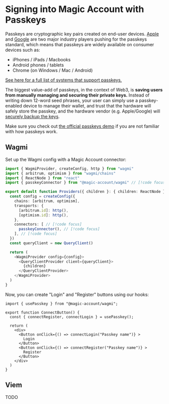 # Signing into Magic Account with Passkeys

Passkeys are cryptographic key pairs created on end-user devices. [Apple](https://developer.apple.com/passkeys) and [Google](https://developers.google.com/identity/passkeys) are two major industry players pushing for the passkeys standard, which means that passkeys are widely available on consumer devices such as:

- iPhones / iPads / Macbooks
- Android phones / tablets
- Chrome (on Windows / Mac / Android)

[See here for a full list of systems that support passkeys.](https://passkeys.dev/device-support/#matrix)

The biggest value-add of passkeys, in the context of Web3, is **saving users from manually managing and securing their private keys.** Instead of writing down 12-word seed phrases, your user can simply use a passkey-enabled device to manage their wallet, and trust that the hardware will safely store the passkey, and the hardware vendor (e.g. Apple/Google) will [securely backup the keys](#how-are-passkeys-sync-ed-and-recovered).

Make sure you check out [the official passkeys demo](https://webauthn.io/) if you are not familiar with how passkeys work.

## Wagmi

Set up the Wagmi config with a Magic Account connector:

```ts
import { WagmiProvider, createConfig, http } from "wagmi"
import { arbitrum, optimism } from "wagmi/chains"
import { ReactNode } from "react"
import { passkeyConnector } from "@magic-account/wagmi" // [!code focus]

export default function Providers({ children }: { children: ReactNode }) {
  const config = createConfig({
    chains: [arbitrum, optimism],
    transports: {
      [arbitrum.id]: http(),
      [optimism.id]: http(),
    },
    connectors: [ // [!code focus]
      passkeyConnector(), // [!code focus]
    ], // [!code focus]
  })
  const queryClient = new QueryClient()

  return (
    <WagmiProvider config={config}>
      <QueryClientProvider client={queryClient}>
        {children}
      </QueryClientProvider>
    </WagmiProvider>
  )
}
```

Now, you can create "Login" and "Register" buttons using our hooks:

```tsx
import { usePasskey } from "@magic-account/wagmi";

export function ConnectButton() {
  const { connectRegister, connectLogin } = usePasskey();

  return (
    <div>
      <Button onClick={() => connectLogin("Passkey name")} >
        Login
      </Button>
      <Button onClick={() => connectRegister("Passkey name")} >
        Register
      </Button>
    </div>
  )
}
```

## Viem

TODO

